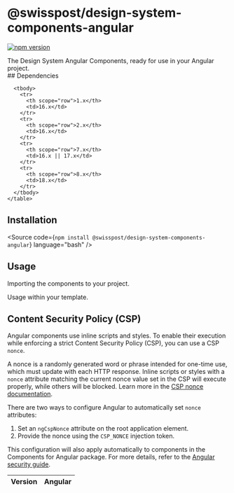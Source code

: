 
<Meta of={PackageStories} />

# @swisspost/design-system-components-angular

[![npm version](https://badge.fury.io/js/@swisspost%2Fdesign-system-components-angular.svg)](https://badge.fury.io/js/@swisspost%2Fdesign-system-components-angular)

<div className='lead'>
  The Design System Angular Components, ready for use in your Angular project.
</div>

<PackageDocs changelog={changelog}>
  ## Dependencies

  <div className="table-responsive table-fit-content text-start">
    <table aria-describedby="dependencies" className="table">
      <thead>
        <tr>
          <th scope="col">Version</th>
          <th scope="col">Angular</th>
        </tr>
      </thead>

      <tbody>
        <tr>
          <th scope="row">1.x</th>
          <td>16.x</td>
        </tr>
        <tr>
          <th scope="row">2.x</th>
          <td>16.x</td>
        </tr>
        <tr>
          <th scope="row">7.x</th>
          <td>16.x || 17.x</td>
        </tr>
        <tr>
          <th scope="row">8.x</th>
          <td>18.x</td>
        </tr>
      </tbody>
    </table>
  </div>

  ## Installation

  <Source code={`npm install @swisspost/design-system-components-angular`} language="bash" />

  ## Usage

  Importing the components to your project.

  <Source code={AngularAppModuleSample} language="typescript" />

  Usage within your template.

  <Source code={AngularAppComponentSample} language="html" />

  ## Content Security Policy (CSP)

  Angular components use inline scripts and styles.
  To enable their execution while enforcing a strict Content Security Policy (CSP), you can use a CSP `nonce`.

  A nonce is a randomly generated word or phrase intended for one-time use, which must update with each HTTP response.
  Inline scripts or styles with a `nonce` attribute matching the current nonce value set in the CSP will execute properly, while others will be blocked.
  Learn more in the <a href="https://content-security-policy.com/nonce/">CSP nonce documentation</a>.

  There are two ways to configure Angular to automatically set `nonce` attributes:

  1. Set an `ngCspNonce` attribute on the root application element.
  2. Provide the nonce using the `CSP_NONCE` injection token.

  This configuration will also apply automatically to components in the Components for Angular package.
  For more details, refer to the <a href="https://github.com/angular/angular/blob/main/adev/src/content/guide/security.md#content-security-policy">Angular security guide</a>.
</PackageDocs>
